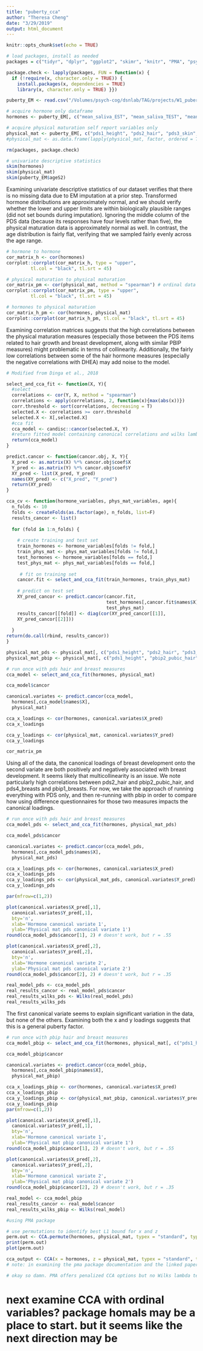 ```yaml
---
title: "puberty_cca"
author: "Theresa Cheng"
date: "3/29/2019"
output: html_document
---
```


```r
knitr::opts_chunk$set(echo = TRUE)

# load packages, install as needed
packages = c("tidyr", "dplyr", "ggplot2", "skimr", "knitr", "PMA", "psych", "candisc", "caret")

package.check <- lapply(packages, FUN = function(x) {
  if (!require(x, character.only = TRUE)) {
    install.packages(x, dependencies = TRUE)
    library(x, character.only = TRUE) }})

puberty_EM <- read.csv("/Volumes/psych-cog/dsnlab/TAG/projects/W1_puberty_cca/puberty_df_EM_imputed1.csv")

# acquire hormone only dataframe 
hormones <- puberty_EM[, c("mean_saliva_EST", "mean_saliva_TEST", "mean_saliva_DHEA","hair_EST_pgug","hair_TEST_pgmg", "hair_DHEA_pgmg")] #

# acquire physical maturation self report variables only
physical_mat <- puberty_EM[, c("pds1_height", "pds2_hair", "pds3_skin", "pds4_breasts",  "pbip1_breasts", "pbip2_pubic_hair")] # "pds6_period",
#physical_mat <- as.data.frame(lapply(physical_mat, factor, ordered = TRUE)) # recode all of these as factors

rm(packages, package.check)
```

```r

# univariate descriptive statistics
skim(hormones)
skim(physical_mat)
skim(puberty_EM$ageS2)
```

Examining univariate descriptive statistics of our dataset verifies that there is no missing data due to EM imputation at a prior step. Transformed hormone distributions are approximately normal, and we should verify whether the lower and upper limits are within biologically plausible ranges (did not set bounds during imputation). Ignoring the middle column of the PDS data (because its responses have four levels rather than five), the physical maturation data is approximately normal as well. In contrast, the age distribution is fairly flat, verifying that we sampled fairly evenly across the age range.

```r

# hormone to hormone
cor_matrix_h <- cor(hormones)
corrplot::corrplot(cor_matrix_h, type = "upper",
         tl.col = "black", tl.srt = 45)

# physical maturation to physical maturation
cor_matrix_pm <- cor(physical_mat, method = "spearman") # ordinal data
corrplot::corrplot(cor_matrix_pm, type = "upper",
         tl.col = "black", tl.srt = 45)

# hormones to physical maturation
cor_matrix_h_pm <- cor(hormones, physical_mat)
corrplot::corrplot(cor_matrix_h_pm, tl.col = "black", tl.srt = 45)
```

Examining correlation matrices suggests that the high correlations between the physical maturation measures (especially those between the PDS items related to hair growth and breast development, along with similar PBIP measures) might problematic in terms of collinearity. Additionally, the fairly low correlations between some of the hair hormone measures (especially the negative correlations with DHEA) may add noise to the model. 

```r
# Modified from Dinga et al., 2018 

select_and_cca_fit <- function(X, Y){
  #select
  correlations <- cor(Y, X, method = "spearman")
  correlations <- apply(correlations, 2, function(x){max(abs(x))})
  corr.threshold <- sort(correlations, decreasing = T)
  selected.X <- correlations >= corr.threshold
  selected.X <- X[,selected.X]
  #cca fit
  cca_model <- candisc::cancor(selected.X, Y)
  #return fitted model containing canonical correlations and wilks lambdas
  return(cca_model)
}

predict.cancor <- function(cancor.obj, X, Y){
  X_pred <- as.matrix(X) %*% cancor.obj$coef$X
  Y_pred <- as.matrix(Y) %*% cancor.obj$coef$Y
  XY_pred <- list(X_pred, Y_pred)
  names(XY_pred) <- c("X_pred", "Y_pred")
  return(XY_pred)
}

cca_cv <- function(hormone_variables, phys_mat_variables, age){
  n_folds <- 10
  folds <- createFolds(as.factor(age), n_folds, list=F)
  results_cancor <- list()
  
  for (fold in 1:n_folds) {
    
    # create training and test set
    train_hormones <- hormone_variables[folds != fold,]
    train_phys_mat <- phys_mat_variables[folds != fold,]
    test_hormones <- hormone_variables[folds == fold,]
    test_phys_mat <- phys_mat_variables[folds == fold,]
   
     # fit on training set
    cancor.fit <- select_and_cca_fit(train_hormones, train_phys_mat)
    
    # predict on test set
    XY_pred_cancor <- predict.cancor(cancor.fit,
                                     test_hormones[,cancor.fit$names$X],
                                     test_phys_mat)
    results_cancor[[fold]] <- diag(cor(XY_pred_cancor[[1]],
    XY_pred_cancor[[2]]))
    
  }
return(do.call(rbind, results_cancor))
}

```

```r

physical_mat_pds <- physical_mat[, c("pds1_height", "pds2_hair", "pds3_skin", "pds4_breasts" )]
physical_mat_pbip <- physical_mat[, c("pds1_height", "pbip2_pubic_hair", "pds3_skin", "pbip1_breasts")]

# run once with pds hair and breast measures
cca_model <- select_and_cca_fit(hormones, physical_mat)

cca_model$cancor

canonical.variates <- predict.cancor(cca_model,
  hormones[,cca_model$names$X],
  physical_mat)

cca_x_loadings <- cor(hormones, canonical.variates$X_pred)
cca_x_loadings

cca_y_loadings <- cor(physical_mat, canonical.variates$Y_pred)
cca_y_loadings

cor_matrix_pm
```

Using all of the data, the canonical loadings of breast development onto the second variate are both positively and negatively associated with breast development. It seems likely that multicollinearity is an issue. We note particularly high correlations between pds2_hair and pbip2_pubic_hair, and pds4_breasts and pbip1_breasts. For now, we take the approach of running everything with PDS only, and then re-running with pbip in order to compare how using difference questionnaires for those two measures impacts the canonical loadings.

```r

# run once with pds hair and breast measures
cca_model_pds <- select_and_cca_fit(hormones, physical_mat_pds)

cca_model_pds$cancor

canonical.variates <- predict.cancor(cca_model_pds,
  hormones[,cca_model_pds$names$X],
  physical_mat_pds)

cca_x_loadings_pds <- cor(hormones, canonical.variates$X_pred)
cca_x_loadings_pds
cca_y_loadings_pds <- cor(physical_mat_pds, canonical.variates$Y_pred)
cca_y_loadings_pds

par(mfrow=c(1,2))

plot(canonical.variates$X_pred[,1],
  canonical.variates$Y_pred[,1],
  bty='n',
  xlab='Hormone canonical variate 1',
  ylab='Physical mat pds canonical variate 1')
round(cca_model_pds$cancor[1], 2) # doesn't work, but r = .55

plot(canonical.variates$X_pred[,2],
  canonical.variates$Y_pred[,2],
  bty='n',
  xlab='Hormone canonical variate 2',
  ylab='Physical mat pds canonical variate 2')
round(cca_model_pds$cancor[2], 2) # doesn't work, but r = .35

real_model_pds <- cca_model_pds
real_results_cancor <- real_model_pds$cancor
real_results_wilks_pds <- Wilks(real_model_pds)
real_results_wilks_pds
```

The first canonical variate seems to explain significant variation in the data, but none of the others. Examining both the x and y loadings suggests that this is a general puberty factor. 




```r

# run once with pbip hair and breast measures
cca_model_pbip <- select_and_cca_fit(hormones, physical_mat[, c("pds1_height", "pbip2_pubic_hair", "pds3_skin", "pbip1_breasts" )])

cca_model_pbip$cancor

canonical.variates <- predict.cancor(cca_model_pbip,
  hormones[,cca_model_pbip$names$X],
  physical_mat_pbip)

cca_x_loadings_pbip <- cor(hormones, canonical.variates$X_pred)
cca_x_loadings_pbip
cca_y_loadings_pbip <- cor(physical_mat_pbip, canonical.variates$Y_pred)
cca_y_loadings_pbip
par(mfrow=c(1,2))

plot(canonical.variates$X_pred[,1],
  canonical.variates$Y_pred[,1],
  bty='n',
  xlab='Hormone canonical variate 1',
  ylab='Physical mat pbip canonical variate 1')
round(cca_model_pbip$cancor[1], 2) # doesn't work, but r = .55

plot(canonical.variates$X_pred[,2],
  canonical.variates$Y_pred[,2],
  bty='n',
  xlab='Hormone canonical variate 2',
  ylab='Physical mat pbip canonical variate 2')
round(cca_model_pbip$cancor[2], 2) # doesn't work, but r = .35

real_model <- cca_model_pbip
real_results_cancor <- real_model$cancor
real_results_wilks_pbip <- Wilks(real_model)
```




```r

#using PMA package

# use permutations to identify best L1 bound for x and z
perm.out <- CCA.permute(hormones, physical_mat, typex = "standard", typez = "standard", nperms = 100, penaltyxs=seq(.1,1,len=10), penaltyzs=seq(.1,1,len=10))
print(perm.out)
plot(perm.out)

cca_output <- CCA(x = hormones, z = physical_mat, typex = "standard", typez = "standard", penaltyx = .9, penaltyz = .9, K = 3)
# note: in examining the pma package documentation and the linked paper (Tibshirani and Wang), it seems that the "ordered" type doesn't deal with ordinal data, but rather with columns that have some kind of order to them, as in genes on a chromosome as in comparative genomic hybridization data. 

# okay so damn. PMA offers penalized CCA options but no Wilks lambda test. candisc offers the reverse. PMA *DOES* have a permutation test and seems to handle the multicollinearity a bit better, but it only ever shows the FIRST variate. 

```

# next examine CCA with ordinal variables? package homals may be a place to start. but it seems like the next direction may be 